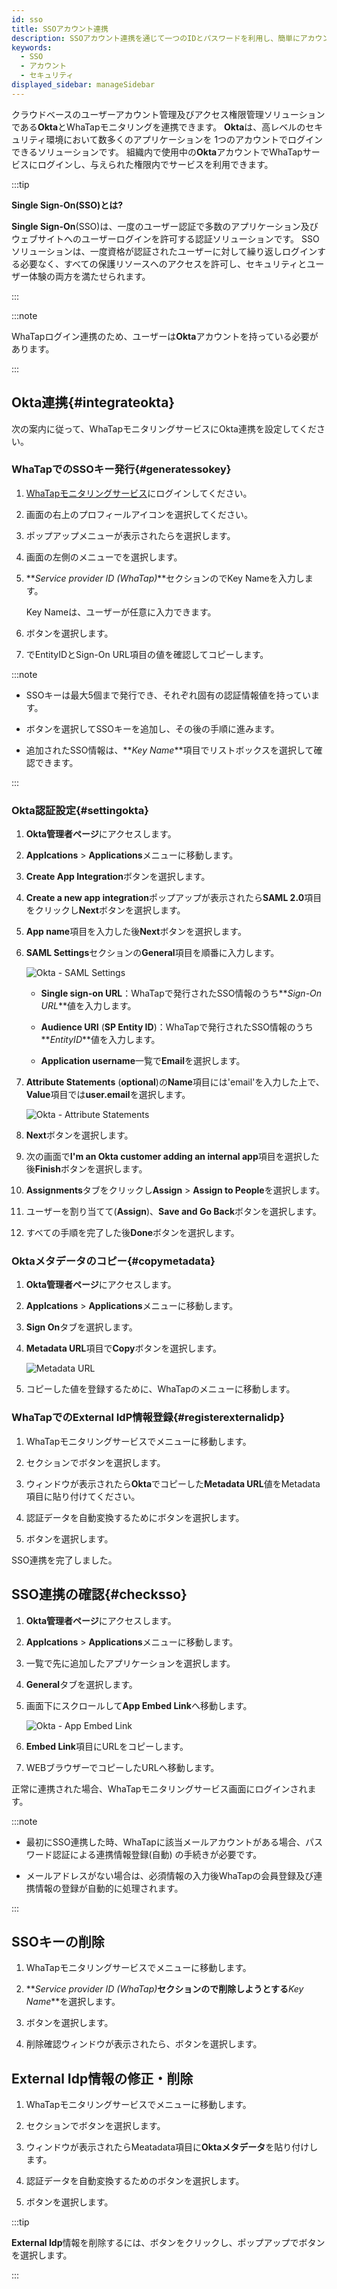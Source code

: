 ```yaml
---
id: sso
title: SSOアカウント連携
description: SSOアカウント連携を通じて一つのIDとパスワードを利用し、簡単にアカウントを管理してください。
keywords:
  - SSO
  - アカウント
  - セキュリティ
displayed_sidebar: manageSidebar
---
```


クラウドベースのユーザーアカウント管理及びアクセス権限管理ソリューションである**Okta**とWhaTapモニタリングを連携できます。 **Okta**は、高レベルのセキュリティ環境において数多くのアプリケーションを 1つのアカウントでログインできるソリューションです。 組織内で使用中の**Okta**アカウントでWhaTapサービスにログインし、与えられた権限内でサービスを利用できます。

:::tip

**Single Sign-On(SSO)とは?**

**Single Sign-On**(SSO)は、一度のユーザー認証で多数のアプリケーション及びウェブサイトへのユーザーログインを許可する認証ソリューションです。 SSOソリューションは、一度資格が認証されたユーザーに対して繰り返しログインする必要なく、すべての保護リソースへのアクセスを許可し、セキュリティとユーザー体験の両方を満たせられます。

:::

:::note

WhaTapログイン連携のため、ユーザーは**Okta**アカウントを持っている必要があります。

:::

## Okta連携{#integrateokta}

次の案内に従って、WhaTapモニタリングサービスにOkta連携を設定してください。

### WhaTapでのSSOキー発行{#generatessokey}

1. [WhaTapモニタリングサービス](https://service.whatap.io)にログインしてください。

2. 画面の右上のプロフィールアイコンを選択してください。

3. ポップアップメニューが表示されたら<Cmdname sid="MNU07360" className="uitext" />を選択します。

4. 画面の左側のメニューで<Cmdname sid="ssoIntegrations" className="uitext" />を選択します。

5. **_Service provider ID (WhaTap)_**セクションの<Cmdname sid="BTN07473" className="uitext" />でKey Nameを入力します。

   Key Nameは、ユーザーが任意に入力できます。

   <ImgLang img='sso-service-key.png' desc='Service provider ID' />

6. <Cmdname sid="BTN07473" className="uitext" />ボタンを選択します。

7. <Cmdname sid="TTL07478" className="uitext" />で<span class="uitext">EntityID</span>と<span class="uitext">Sign-On URL</span>項目の値を確認してコピーします。

   <ImgLang img='sso-check-sso-info.png' desc='sso-info' />

:::note

- SSOキーは最大5個まで発行でき、それぞれ固有の認証情報値を持っています。 

- <Cmdname sid="BTN07476" className="uitext" />ボタンを選択してSSOキーを追加し、その後の手順に進みます。

- 追加されたSSO情報は、**_Key Name_**項目でリストボックスを選択して確認できます。

:::

### Okta認証設定{#settingokta}

1. **Okta管理者ページ**にアクセスします。

2. **Applcations** > **Applications**メニューに移動します。

3. **Create App Integration**ボタンを選択します。

4. **Create a new app integration**ポップアップが表示されたら**SAML 2.0**項目をクリックし**Next**ボタンを選択します。

5. **App name**項目を入力した後**Next**ボタンを選択します。

6. **SAML Settings**セクションの**General**項目を順番に入力します。

   ![Okta - SAML Settings](/img/okta-samil-settings-general.png)

   - **Single sign-on URL**：WhaTapで発行されたSSO情報のうち**_Sign-On URL_**値を入力します。

   - **Audience URI** (**SP Entity ID**)：WhaTapで発行されたSSO情報のうち**_EntityID_**値を入力します。

   - **Application username**一覧で**Email**を選択します。

7. **Attribute Statements** (**optional**)の**Name**項目には'email'を入力した上で、**Value**項目では**user.email**を選択します。

   ![Okta - Attribute Statements](/img/okta-attribute-statements.png)

8. **Next**ボタンを選択します。

9. 次の画面で**I'm an Okta customer adding an internal app**項目を選択した後**Finish**ボタンを選択します。

10. **Assignments**タブをクリックし**Assign** > **Assign to People**を選択します。

11. ユーザーを割り当てて(**Assign**)、**Save and Go Back**ボタンを選択します。

12. すべての手順を完了した後**Done**ボタンを選択します。

### Oktaメタデータのコピー{#copymetadata}

1. **Okta管理者ページ**にアクセスします。

2. **Applcations** > **Applications**メニューに移動します。

3. **Sign On**タブを選択します。

4. **Metadata URL**項目で**Copy**ボタンを選択します。

   ![Metadata URL](/img/okta-sign-on.png)

5. コピーした値を登録するために、WhaTapの<Cmdname sid="ssoIntegrations" className="uitext" />メニューに移動します。

### WhaTapでのExternal IdP情報登録{#registerexternalidp}

1. WhaTapモニタリングサービスで<Cmdname sid="ssoIntegrations" className="uitext" />メニューに移動します。

2. <Cmdname sid="TTL07484" className="uitext" />セクションで<Cmdname sid="BTN07491" className="uitext" />ボタンを選択します。

   <ImgLang img='sso-externalidp-button.png' desc='External IdP' />

3. <Cmdname sid="BTN07491" className="uitext" />ウィンドウが表示されたら<b>Okta</b>でコピーした<b>Metadata URL</b>値を<span class="uitext">Metadata</span>項目に貼り付けてください。

4. 認証データを自動変換するために<Cmdname sid="BTN07494" className="uitext" />ボタンを選択します。

5. <Cmdname sid="save" className="uitext" />ボタンを選択します。

SSO連携を完了しました。

## SSO連携の確認{#checksso}

1. **Okta管理者ページ**にアクセスします。

2. **Applcations** > **Applications**メニューに移動します。

3. 一覧で先に追加したアプリケーションを選択します。

4. **General**タブを選択します。

5. 画面下にスクロールして**App Embed Link**へ移動します。

   ![Okta - App Embed Link](/img/okta-app-embed-link.png)

6. **Embed Link**項目にURLをコピーします。

7. WEBブラウザーでコピーしたURLへ移動します。

正常に連携された場合、WhaTapモニタリングサービス画面にログインされます。

:::note

- 最初にSSO連携した時、WhaTapに該当メールアカウントがある場合、パスワード認証による連携情報登録(自動) の手続きが必要です。

- メールアドレスがない場合は、必須情報の入力後WhaTapの会員登録及び連携情報の登録が自動的に処理されます。

:::

## SSOキーの削除

1. WhaTapモニタリングサービスで<Cmdname sid="ssoIntegrations" className="uitext" />メニューに移動します。

2. **_Service provider ID (WhaTap)_**セクションの<Cmdname sid="TTL07478" className="uitext" />で削除しようとする**_Key Name_**を選択します。

   <ImgLang img='sso-delete-sso-key.png' desc='Delete SSO Key' />

3. <Cmdname sid="BTN07481" className="uitext" />ボタンを選択します。

4. 削除確認ウィンドウが表示されたら、<Cmdname sid="BTN07481" className="uitext" />ボタンを選択します。

## External Idp情報の修正・削除

1. WhaTapモニタリングサービスで<Cmdname sid="ssoIntegrations" className="uitext" />メニューに移動します。

2. <Cmdname sid="TTL07484" className="uitext" />セクションで<Cmdname sid="BTN07490" className="uitext" />ボタンを選択します。

3. <Cmdname sid="BTN07490" className="uitext" />ウィンドウが表示されたら<span class="uitext">Meatadata</span>項目に<b>Oktaメタデータ</b>を貼り付けします。

4. 認証データを自動変換するための<Cmdname sid="BTN07494" className="uitext" />ボタンを選択します。

5. <Cmdname sid="save" className="uitext" />ボタンを選択します。

:::tip

**External Idp**情報を削除するには、<Cmdname sid="BTN07490" className="uitext" />ボタンをクリックし、ポップアップで<Cmdname sid="delete" className="uitext" />ボタンを選択します。

:::
